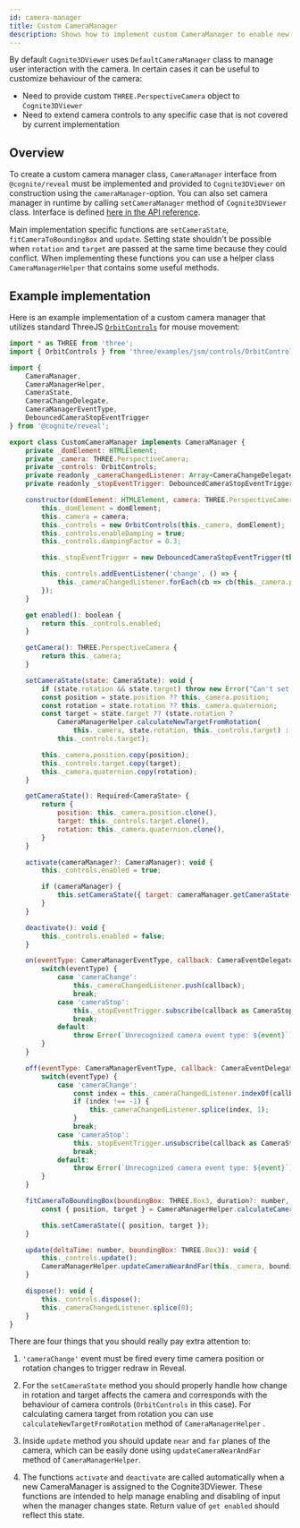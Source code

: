 ```yaml
---
id: camera-manager
title: Custom CameraManager
description: Shows how to implement custom CameraManager to enable new camera manipulation features.
---
```



By default `Cognite3DViewer` uses `DefaultCameraManager` class to manage user interaction with the camera.
In certain cases it can be useful to customize behaviour of the camera:

- Need to provide custom `THREE.PerspectiveCamera` object to `Cognite3DViewer`
- Need to extend camera controls to any specific case that is not covered by current implementation


## Overview

To create a custom camera manager class, `CameraManager` interface from `@cognite/reveal` must be implemented
and provided to `Cognite3DViewer` on construction using the `cameraManager`-option. You can also set camera manager
in runtime by calling `setCameraManager` method of `Cognite3DViewer` class. Interface is defined [here in the API reference](../api/interfaces/cognite_reveal.CameraManager.md).

Main implementation specific functions are `setCameraState`, `fitCameraToBoundingBox` and `update`.
Setting state shouldn't be possible when `rotation` and `target` are passed at the same time because they could conflict.
When implementing these functions you can use a helper class `CameraManagerHelper` that contains some useful methods.

## Example implementation

Here is an example implementation of a custom camera manager that utilizes standard ThreeJS [`OrbitControls`](https://threejs.org/docs/index.html?q=orbit#examples/en/controls/OrbitControls) for mouse movement:

```js
import * as THREE from 'three';
import { OrbitControls } from 'three/examples/jsm/controls/OrbitControls';

import {
    CameraManager,
    CameraManagerHelper,
    CameraState,
    CameraChangeDelegate,
    CameraManagerEventType,
    DebouncedCameraStopEventTrigger
} from '@cognite/reveal';

export class CustomCameraManager implements CameraManager {
    private _domElement: HTMLElement;
    private _camera: THREE.PerspectiveCamera;
    private _controls: OrbitControls;
    private readonly _cameraChangedListener: Array<CameraChangeDelegate> = [];
    private readonly _stopEventTrigger: DebouncedCameraStopEventTrigger;

    constructor(domElement: HTMLElement, camera: THREE.PerspectiveCamera) {
        this._domElement = domElement;
        this._camera = camera;
        this._controls = new OrbitControls(this._camera, domElement);
        this._controls.enableDamping = true;
        this._controls.dampingFactor = 0.3;

        this._stopEventTrigger = new DebouncedCameraStopEventTrigger(this);

        this._controls.addEventListener('change', () => {
            this._cameraChangedListener.forEach(cb => cb(this._camera.position, this._controls.target));
        });
    }

    get enabled(): boolean {
        return this._controls.enabled;
    }

    getCamera(): THREE.PerspectiveCamera {
        return this._camera;
    }

    setCameraState(state: CameraState): void {
        if (state.rotation && state.target) throw new Error("Can't set both rotation and target");
        const position = state.position ?? this._camera.position;
        const rotation = state.rotation ?? this._camera.quaternion;
        const target = state.target ?? (state.rotation ?
            CameraManagerHelper.calculateNewTargetFromRotation(
                this._camera, state.rotation, this._controls.target) :
            this._controls.target);

        this._camera.position.copy(position);
        this._controls.target.copy(target);
        this._camera.quaternion.copy(rotation);
    }

    getCameraState(): Required<CameraState> {
        return {
            position: this._camera.position.clone(),
            target: this._controls.target.clone(),
            rotation: this._camera.quaternion.clone(),
        }
    }

    activate(cameraManager?: CameraManager): void {
        this._controls.enabled = true;

        if (cameraManager) {
            this.setCameraState({ target: cameraManager.getCameraState().target });
        }
    }

    deactivate(): void {
        this._controls.enabled = false;
    }

    on(eventType: CameraManagerEventType, callback: CameraEventDelegate): void {
        switch(eventType) {
            case 'cameraChange':
                this._cameraChangedListener.push(callback);
                break;
            case 'cameraStop':
                this._stopEventTrigger.subscribe(callback as CameraStopDelegate);
                break;
            default:
                throw Error(`Unrecognized camera event type: ${event}`);
        }
    }

    off(eventType: CameraManagerEventType, callback: CameraEventDelegate): void {
        switch(eventType) {
            case 'cameraChange':
                const index = this._cameraChangedListener.indexOf(callback);
                if (index !== -1) {
                    this._cameraChangedListener.splice(index, 1);
                }
                break;
            case 'cameraStop':
                this._stopEventTrigger.unsubscribe(callback as CameraStopDelegate);
                break;
            default:
                throw Error(`Unrecognized camera event type: ${event}`);
        }
    }

    fitCameraToBoundingBox(boundingBox: THREE.Box3, duration?: number, radiusFactor?: number): void {
        const { position, target } = CameraManagerHelper.calculateCameraStateToFitBoundingBox(this._camera, boundingBox, radiusFactor);

        this.setCameraState({ position, target });
    }

    update(deltaTime: number, boundingBox: THREE.Box3): void {
        this._controls.update();
        CameraManagerHelper.updateCameraNearAndFar(this._camera, boundingBox);
    }

    dispose(): void {
        this._controls.dispose();
        this._cameraChangedListener.splice(0);
    }
}
```
There are four things that you should really pay extra attention to:
1. `'cameraChange'` event must be fired every time camera position or rotation changes to trigger redraw in Reveal.

2. For the `setCameraState` method you should properly handle how change in rotation and target affects the camera and corresponds with
the behaviour of camera controls (`OrbitControls` in this case). For calculating camera target from rotation you can use `calculateNewTargetFromRotation` method of `CameraManagerHelper` .

3. Inside `update` method you should update `near` and `far` planes of the camera, which can be easily done using `updateCameraNearAndFar` method of `CameraManagerHelper`.

4. The functions `activate` and `deactivate` are called automatically when a new CameraManager is assigned to the Cognite3DViewer. These functions are intended to help manage enabling and disabling of input when the manager changes state. Return value of `get enabled` should reflect this state.